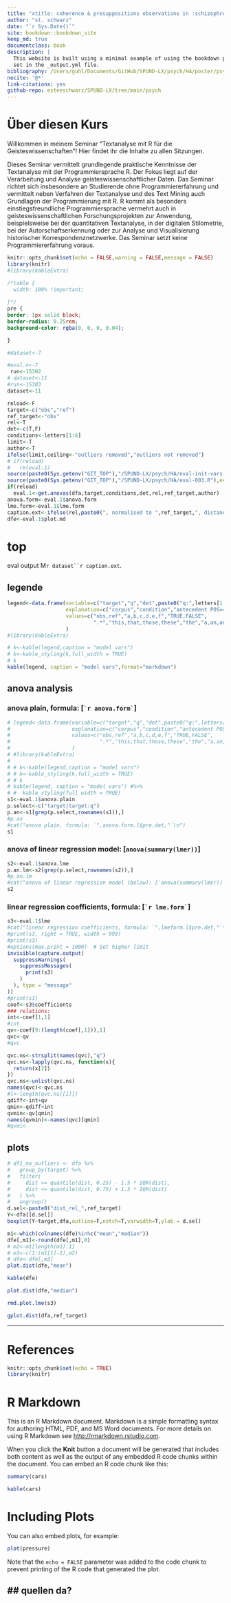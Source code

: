 ```yaml
--- 
title: "xtitle: coherence & presuppositions observations in :schizophrenia: threads"
author: "st. schwarz"
date: "`r Sys.Date()`"
site: bookdown::bookdown_site
keep_md: true
documentclass: book
description: |
  This website is built using a minimal example of using the bookdown package to write a book. The HTML output format for this example is bookdown::gitbook,
  set in the _output.yml file.
bibliography: /Users/guhl/Documents/GitHub/SPUND-LX/psych/HA/poster/psych.bib
nocite: '@*'
link-citations: yes
github-repo: esteeschwarz/SPUND-LX/tree/main/psych
---
```


# Über diesen Kurs {-}

Willkommen in meinem Seminar "Textanalyse mit R für die Geisteswissenschaften"! Hier findet ihr die Inhalte zu allen Sitzungen.

Dieses Seminar vermittelt grundlegende praktische Kenntnisse der Textanalyse mit der Programmiersprache R. Der Fokus liegt auf der Verarbeitung und Analyse geisteswissenschaftlicher Daten. Das Seminar richtet sich insbesondere an Studierende ohne Programmiererfahrung und vermittelt neben Verfahren der Textanalyse und des Text Mining auch Grundlagen der Programmierung mit R. R kommt als besonders einstiegsfreundliche Programmiersprache vermehrt auch in geisteswissenschaftlichen Forschungsprojekten zur Anwendung, beispielsweise bei der quantitativen Textanalyse, in der digitalen Stilometrie, bei der Autorschaftserkennung oder zur Analyse und Visualisierung historischer Korrespondenznetzwerke. Das Seminar setzt keine Programmiererfahrung voraus. 

<!--chapter:end:index.Rmd-->


```r
knitr::opts_chunk$set(echo = FALSE,warning = FALSE,message = FALSE)
library(knitr)
#library(kableExtra)
```

```css
/*table {
  width: 100% !important;
  
}*/
pre {
border: 1px solid black;
border-radius: 0.25rem;
background-color: rgba(0, 0, 0, 0.04);

}
```

```r
#dataset<-7
```

```r
#eval.n<-7
 run<-15302
# dataset<-11
#run<-15303
dataset<-11

reload<-F
target<-c("obs","ref")
ref_target<-"obs"
rel<-T
det<-c(T,F)
conditions<-letters[1:6]
limit<-T
author<-T
ifelse(limit,ceiling<-"outliers removed","outliers not removed")
# if(reload)
#   rm(eval.1)
source(paste0(Sys.getenv("GIT_TOP"),"/SPUND-LX/psych/HA/eval-init-vars.R"),echo = F)
source(paste0(Sys.getenv("GIT_TOP"),"/SPUND-LX/psych/HA/eval-003.R"),echo = F)
if(reload)
  eval.1<-get.anovas(dfa,target,conditions,det,rel,ref_target,author)
anova.form<-eval.1$anova.form
lme.form<-eval.1$lme.form
caption.ext<-ifelse(rel,paste0(", normalised to ",ref_target,", distance ceiling =  ",ceiling),paste0("not normalised, distance ceiling =",ceiling))
dfe<-eval.1$plot.md

```

# top
eval output M`r dataset``r caption.ext`.

## legende
```r
legend<-data.frame(variable=c("target","q","det",paste0("q:",letters[1:6])),
                   explanation=c("corpus","condition","antecedent POS==DET",rep("query condition",6)),
                   values=c("obs,ref","a,b,c,d,e,f","TRUE,FALSE",
                            ".*","this,that,those,these","the","a,an,any,some","my","his,her,their,your")
                   )
#library(kableExtra)

# k<-kable(legend,caption = "model vars")
# k<-kable_styling(k,full_width = TRUE)
# k
kable(legend, caption = "model vars",format="markdown")
```

## anova analysis
### anova plain, formula: [``` `r anova.form` ```]
```r
# legend<-data.frame(variable=c("target","q","det",paste0("q:",letters[1:6])),
#                    explanation=c("corpus","condition","antecedent POS==DET",rep("query condition",6)),
#                    values=c("obs,ref","a,b,c,d,e,f","TRUE,FALSE",
#                             ".*","this,that,those,these","the","a,an,any,some","my","his,her,their,your")
#                    )
# #library(kableExtra)
# 
# # k<-kable(legend,caption = "model vars")
# # k<-kable_styling(k,full_width = TRUE)
# # k
# kable(legend, caption = "model vars") #%>%
# #  kable_styling(full_width = TRUE)
s1<-eval.1$anova.plain
p.select<-c("target|target:q")
p.an<-s1[grep(p.select,rownames(s1)),]
#p.an
#cat("anova plain, formula: `",anova.form.l$pre.det,"`\n")
s1
```

### anova of linear regression model: [`anova(summary(lmer))`]

```r



s2<-eval.1$anova.lme
p.an.lm<-s2[grep(p.select,rownames(s2)),]
#p.an.lm
#cat("anova of linear regression model (below): [`anova(summary(lmer))`]\n")
s2
```

### linear regression coefficients, formula: [``` `r lme.form` ```]
```r
s3<-eval.1$lme
#cat("linear regression coefficients, formula: `",lmeform.l$pre.det,"`\n")
#print(s3, right = TRUE, width = 999)
#print(s3)
#options(max.print = 1000)  # Set higher limit
invisible(capture.output(
  suppressWarnings(
    suppressMessages(
      print(s3)
    )
  ), type = "message"
))
#print(s3)
coef<-s3$coefficients
### relations:
int<-coef[1,1]
#int
qv<-coef[9:(length(coef[,1])),1]
qvc<-qv
#qvc

qvc.ns<-strsplit(names(qvc),"q")
qvc.ns<-lapply(qvc.ns, function(x){
  return(x[2])
})
qvc.ns<-unlist(qvc.ns)
names(qvc)<-qvc.ns
#l<-length(qvc.ns[[1]])
qdiff<-int+qv
qmin<-qdiff<int
qvmin<-qv[qmin]
names(qvmin)<-names(qvc)[qmin]
#qvmin
```

## plots
```r
# df1_no_outliers <- dfa %>%
#   group_by(target) %>%
#   filter(
#     dist >= quantile(dist, 0.25) - 1.5 * IQR(dist),
#     dist <= quantile(dist, 0.75) + 1.5 * IQR(dist)
#   ) %>%
#   ungroup()
d.sel<-paste0("dist_rel_",ref_target)
Y<-dfa[[d.sel]]
boxplot(Y~target,dfa,outline=F,notch=T,varwidth=T,ylab = d.sel)

```

```r
m1<-which(colnames(dfe)%in%c("mean","median"))
dfe[,m1]<-round(dfe[,m1],0)
# m2<-m1[length(m1):1]
# m3<-c(1:(m1[1]-1),m2)
# dfe<-dfe[,m3]
plot.dist(dfe,"mean")
```


```r
kable(dfe)
```


```r
plot.dist(dfe,"median")

```

```r
rmd.plot.lme(s3)
```

```r
gplot.dist(dfa,ref_target)
```
-----

# References {-}
::: {#refs-poster-ext.Rmd}
:::


<!--chapter:end:poster-ext.Rmd-->


```r
knitr::opts_chunk$set(echo = TRUE)
library(knitr)
```

# R Markdown

This is an R Markdown document. Markdown is a simple formatting syntax for authoring HTML, PDF, and MS Word documents. For more details on using R Markdown see <http://rmarkdown.rstudio.com>.

When you click the **Knit** button a document will be generated that includes both content as well as the output of any embedded R code chunks within the document. You can embed an R code chunk like this:

```r
summary(cars)
```

```r
kable(cars)
```
# Including Plots

You can also embed plots, for example:

```r
plot(pressure)
```

Note that the `echo = FALSE` parameter was added to the code chunk to prevent printing of the R code that generated the plot.

## quellen da?
-----

<!--# REF
literature used and alii...   
-->


<!--chapter:end:testpages.Rmd-->

